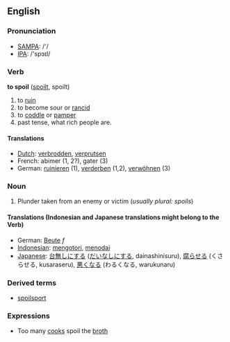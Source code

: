 {{rfc}}
==English==
=== Pronunciation ===
*[[w:SAMPA|SAMPA]]: /'/
*[[w:IPA|IPA]]: /'spɔɪl/

=== Verb ===
{{en-infl-reg-consonant|spoil||}}

'''to spoil''' ([[spoilt]], spoilt)
# to [[ruin]]
# to become sour or [[rancid]]
# to [[coddle]] or [[pamper]]
# past tense, what rich people are.

====Translations====
*[[Dutch]]: [[verbrodden]], [[verprutsen]]
*French: abimer (1, 2?), gater (3)
*German: [[ruinieren]] (1), [[verderben]] (1,2), [[verwöhnen]] (3)

=== Noun ===
#Plunder taken from an enemy or victim (''usually plural: spoils'')

==== Translations (Indonesian and Japanese translations might belong to the Verb)====
*German: [[Beute]] ''f''
*[[Indonesian]]: [[kotor|mengotori]], [[noda|menodai]]
*[[Japanese]]: [[台無しにする]] ([[だいなしにする]], dainashinisuru), [[腐らせる]] (くさらせる, kusaraseru), [[悪くなる]] (わるくなる, warukunaru)

=== Derived terms ===
*[[spoilsport]]

=== Expressions ===

* Too many [[cook]]s spoil the [[broth]]